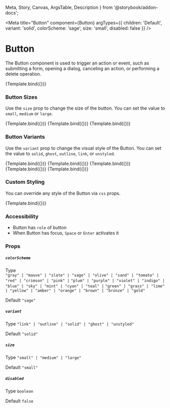   Meta,
  Story,
  Canvas,
  ArgsTable,
  Description
} from '@storybook/addon-docs';


<Meta
  title="Button"
  component={Button}
  argTypes={{
    children: 'Default',
    variant: 'solid',
    colorScheme: 'sage',
    size: 'small',
    disabled: false
  }}
/>

# Button

The Button component is used to trigger an action or event, such as submitting a form, opening a dialog, canceling an action, or performing a delete operation.


<Canvas>
  <Story
    name="Default"
    args={{
      children: 'Default'
    }}
  >
    {Template.bind({})}
  </Story>
</Canvas>

<ArgsTable story="Default" />

### Button Sizes

Use the `size` prop to change the size of the button. You can set the value to `small`, `medium` or `large`.

<Canvas>
  <Story
    name="Small"
    args={{
      children: 'Small',
      colorScheme: 'green'
    }}
  >
    {Template.bind({})}
  </Story>
  <Story
    name="Medium"
    args={{
      children: 'Medium',
      variant: 'solid',
      colorScheme: 'green',
      size: 'medium',
      disabled: false
    }}
  >
    {Template.bind({})}
  </Story>
  <Story
    name="Large"
    args={{
      children: 'Large',
      variant: 'solid',
      colorScheme: 'green',
      size: 'large',
      disabled: false
    }}
  >
    {Template.bind({})}
  </Story>
</Canvas>

### Button Variants

Use the `variant` prop to change the visual style of the Button. You can set the value to `solid`, `ghost`, `outline`, `link`, or `unstyled`.

<Canvas>
  <Story
    name="Solid"
    args={{
      children: 'Solid',
      variant: 'solid',
      colorScheme: 'blue',
      size: 'medium',
      disabled: false
    }}
  >
    {Template.bind({})}
  </Story>
  <Story
    name="Outline"
    args={{
      children: 'Outline',
      variant: 'outline',
      colorScheme: 'blue',
      size: 'medium',
      disabled: false
    }}
  >
    {Template.bind({})}
  </Story>
  <Story
    name="Ghost"
    args={{
      children: 'Ghost',
      variant: 'ghost',
      colorScheme: 'blue',
      size: 'medium',
      disabled: false
    }}
  >
    {Template.bind({})}
  </Story>
  <Story
    name="Link"
    args={{
      children: 'Link',
      variant: 'link',
      colorScheme: 'blue',
      size: 'medium',
      disabled: false
    }}
  >
    {Template.bind({})}
  </Story>
  <Story
    name="Unstyled"
    args={{
      children: 'Unstyled',
      variant: 'unstyled',
      colorScheme: 'blue',
      size: 'medium',
      disabled: false
    }}
  >
    {Template.bind({})}
  </Story>
</Canvas>

### Custom Styling

You can override any style of the Button via `css` props.

<Canvas>
  <Story
    name="Custom CSS"
    args={{
      children: 'Custom CSS',
      size: 'medium',
      css: {
        backgroundColor: '$green11',
        color: 'white',
        borderRadius: '$round',
        '&:hover': { backgroundColor: '$red11' }
      }
    }}
  >
    {Template.bind({})}
  </Story>
</Canvas>

### Accessibility

- Button has `role` of button
- When Button has focus, `Space` or `Enter` activates it

### Props

##### `colorScheme`

Type  
`"gray" | "mauve" | "slate" | "sage" | "olive" | "sand" | "tomato" | "red" | "crimson" | "pink" |`
`"plum" | "purple" | "violet" | "indigo" | "blue" | "sky" | "mint" | "cyan" | "teal" |`
`"green" | "grass" | "lime" | "yellow" | "amber" | "orange" | "brown" | "bronze" | "gold"`

Default `"sage"`

##### `variant`

Type `"link" | "outline" | "solid" | "ghost" | "unstyled"`

Default `"solid"`

##### `size`

Type `"small" | "medium" | "large"`

Default `"small"`

##### `disabled`

Type `boolean`

Default `false`
